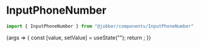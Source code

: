 
<Meta title="Components/InputPhoneNumber" component={InputPhoneNumber} />

# InputPhoneNumber

```ts
import { InputPhoneNumber } from "@jobber/components/InputPhoneNumber";
```

<Canvas>
  <Story
    name="InputPhoneNumber"
    args={{
      placeholder: "Phone number",
      prefix: { label: "+1", icon: "phone" },
    }}
  >
    {args => {
      const [value, setValue] = useState("");
      return <InputPhoneNumber {...args} value={value} onChange={setValue} />;
    }}
  </Story>
</Canvas>

<ArgsTable of={InputPhoneNumber} story="InputPhoneNumber" />
